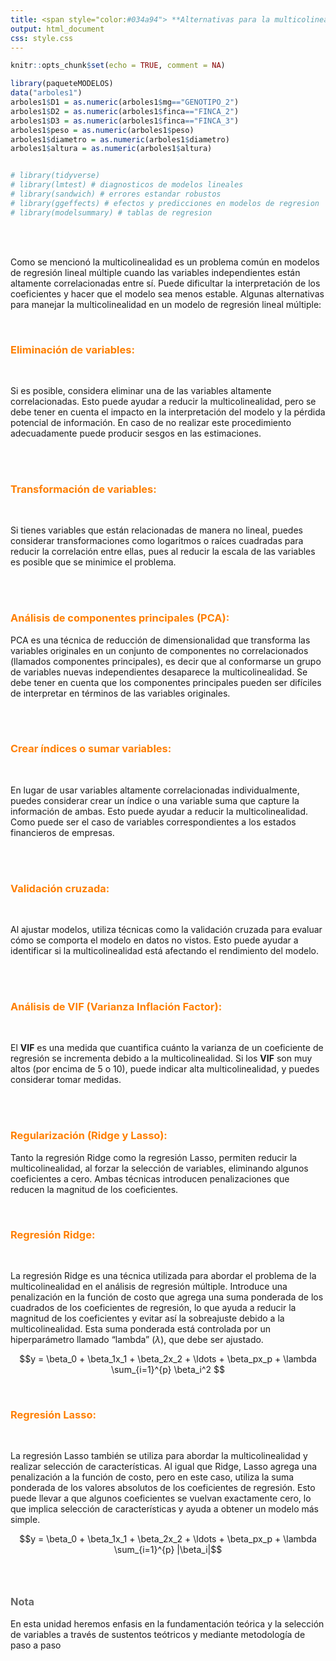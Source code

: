 ```yaml
---
title: <span style="color:#034a94"> **Alternativas para la multicolinealidad**</span>
output: html_document
css: style.css
---
```


```r
knitr::opts_chunk$set(echo = TRUE, comment = NA)

library(paqueteMODELOS)
data("arboles1")
arboles1$D1 = as.numeric(arboles1$mg=="GENOTIPO_2")
arboles1$D2 = as.numeric(arboles1$finca=="FINCA_2")
arboles1$D3 = as.numeric(arboles1$finca=="FINCA_3")
arboles1$peso = as.numeric(arboles1$peso)
arboles1$diametro = as.numeric(arboles1$diametro)
arboles1$altura = as.numeric(arboles1$altura)


# library(tidyverse)
# library(lmtest) # diagnosticos de modelos lineales
# library(sandwich) # errores estandar robustos
# library(ggeffects) # efectos y predicciones en modelos de regresion
# library(modelsummary) # tablas de regresion

```


</br></br>

Como se mencionó la multicolinealidad es un problema común en modelos de regresión lineal múltiple cuando las variables independientes están altamente correlacionadas entre sí. Puede dificultar la interpretación de los coeficientes y hacer que el modelo sea menos estable. Algunas alternativas para manejar la multicolinealidad en un modelo de regresión lineal múltiple:

</br>


### <span style="color:#FF7F00"> **Eliminación de variables:**</span> 

</br>

Si es posible, considera eliminar una de las variables altamente correlacionadas. Esto puede ayudar a reducir la multicolinealidad, pero se debe tener en cuenta el impacto en la interpretación del modelo y la pérdida potencial de información. En caso de no realizar este procedimiento adecuadamente puede producir sesgos en las estimaciones.

</br></br>


### <span style="color:#FF7F00"> **Transformación de variables:**</span>  

</br>


Si tienes variables que están relacionadas de manera no lineal, puedes considerar transformaciones como logaritmos o raíces cuadradas para reducir la correlación entre ellas, pues al reducir la escala de las variables es posible que se minimice el problema.

</br></br>


### <span style="color:#FF7F00"> **Análisis de componentes principales (PCA):**</span>  

PCA es una técnica de reducción de dimensionalidad que transforma las variables originales en un conjunto de componentes no correlacionados (llamados componentes principales), es decir que al conformarse un grupo de variables nuevas independientes desaparece la multicolinealidad. Se debe tener en cuenta que los componentes principales pueden ser difíciles de interpretar en términos de las variables originales.


</br></br>

### <span style="color:#FF7F00"> **Crear índices o sumar variables:**</span>  

</br>


En lugar de usar variables altamente correlacionadas individualmente, puedes considerar crear un índice o una variable suma que capture la información de ambas. Esto puede ayudar a reducir la multicolinealidad. Como puede ser el caso de variables correspondientes a los estados financieros de empresas.

</br></br>

### <span style="color:#FF7F00"> **Validación cruzada:**</span>  

</br>


Al ajustar modelos, utiliza técnicas como la validación cruzada para evaluar cómo se comporta el modelo en datos no vistos. Esto puede ayudar a identificar si la multicolinealidad está afectando el rendimiento del modelo.

</br></br>

### <span style="color:#FF7F00"> **Análisis de VIF (Varianza Inflación Factor):**</span>  

</br>

El **VIF** es una medida que cuantifica cuánto la varianza de un coeficiente de regresión se incrementa debido a la multicolinealidad. Si los **VIF** son muy altos (por encima de 5 o 10), puede indicar alta multicolinealidad, y puedes considerar tomar medidas.

</br></br>

### <span style="color:#FF7F00"> **Regularización (Ridge y Lasso):**</span>  

Tanto la regresión Ridge como la regresión Lasso, permiten  reducir la multicolinealidad, al forzar la selección de variables, eliminando algunos coeficientes a cero. Ambas técnicas introducen penalizaciones que reducen la magnitud de los coeficientes.

</br>

### <span style="color:#FF7F00"> **Regresión Ridge:**</span> 

</br>

La regresión Ridge es una técnica utilizada para abordar el problema de la multicolinealidad en el análisis de regresión múltiple. Introduce una penalización en la función de costo que agrega una suma ponderada de los cuadrados de los coeficientes de regresión, lo que ayuda a reducir la magnitud de los coeficientes y evitar así la sobreajuste debido a la multicolinealidad. Esta suma ponderada está controlada por un hiperparámetro llamado "lambda" ($\lambda$), que debe ser ajustado.

$$y = \beta_0 + \beta_1x_1 + \beta_2x_2 + \ldots + \beta_px_p + \lambda \sum_{i=1}^{p} \beta_i^2 $$

</br>

### <span style="color:#FF7F00"> **Regresión Lasso:**</span> 

</br>

La regresión Lasso también se utiliza para abordar la multicolinealidad y realizar selección de características. Al igual que Ridge, Lasso agrega una penalización a la función de costo, pero en este caso, utiliza la suma ponderada de los valores absolutos de los coeficientes de regresión. Esto puede llevar a que algunos coeficientes se vuelvan exactamente cero, lo que implica selección de características y ayuda a obtener un modelo más simple.

$$y = \beta_0 + \beta_1x_1 + \beta_2x_2 + \ldots + \beta_px_p + \lambda \sum_{i=1}^{p} |\beta_i|$$
</br></br>

<div class="content-box-gray">
### <span style="color:#686868"> **Nota**</span>

En esta unidad heremos enfasis en la fundamentación teórica y la selección de variables a través de sustentos teótricos y mediante metodología de paso a paso 

</div>